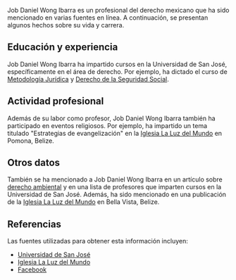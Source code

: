 Job Daniel Wong Ibarra es un profesional del derecho mexicano que ha sido mencionado en varias fuentes en línea. A continuación, se presentan algunos hechos sobre su vida y carrera.

## Educación y experiencia
Job Daniel Wong Ibarra ha impartido cursos en la Universidad de San José, específicamente en el área de derecho. Por ejemplo, ha dictado el curso de [Metodología Jurídica](https://usjeducacionvirtual.com/course/index.php?categoryid=1) y [Derecho de la Seguridad Social](https://usjeducacionvirtual.com/course/index.php?categoryid=83).

## Actividad profesional
Además de su labor como profesor, Job Daniel Wong Ibarra también ha participado en eventos religiosos. Por ejemplo, ha impartido un tema titulado "Estrategias de evangelización" en la [Iglesia La Luz del Mundo](https://www.facebook.com/permalink.php?story_fbid=764505250876439&id=301307483862887&locale=hi_IN) en Pomona, Belize.

## Otros datos
También se ha mencionado a Job Daniel Wong Ibarra en un artículo sobre [derecho ambiental](https://usjeducacionvirtual.com/course/index.php?categoryid=83) y en una lista de profesores que imparten cursos en la Universidad de San José. Además, ha sido mencionado en una publicación de la [Iglesia La Luz del Mundo](https://www.facebook.com/permalink.php/?story_fbid=273184757684614&id=103734077963017&locale=el_GR) en Bella Vista, Belize.

## Referencias
Las fuentes utilizadas para obtener esta información incluyen:
* [Universidad de San José](https://usjeducacionvirtual.com/course/index.php?categoryid=1)
* [Iglesia La Luz del Mundo](https://www.facebook.com/permalink.php?story_fbid=764505250876439&id=301307483862887&locale=hi_IN)
* [Facebook](https://www.facebook.com/permalink.php/?story_fbid=273184757684614&id=103734077963017&locale=el_GR)